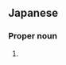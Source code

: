==Japanese==
{{ja-kanjitab|なが|とも|yomi=k}}

===Proper noun===
{{ja-pos|ながとも|proper}}

# {{surname|lang=ja|sort=ながとも}}